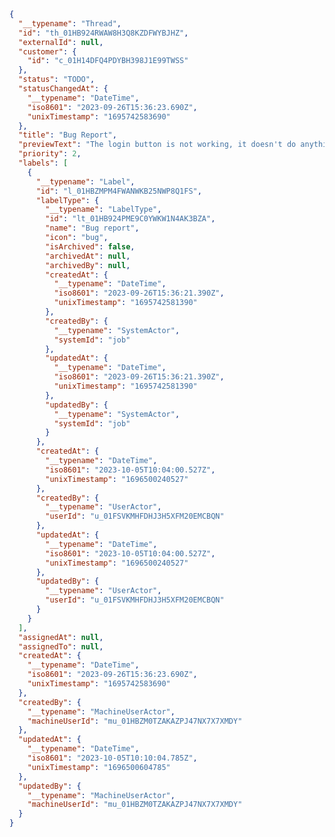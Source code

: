 ```json
{
  "__typename": "Thread",
  "id": "th_01HB924RWAW8H3Q8KZDFWYBJHZ",
  "externalId": null,
  "customer": {
    "id": "c_01H14DFQ4PDYBH398J1E99TWSS"
  },
  "status": "TODO",
  "statusChangedAt": {
    "__typename": "DateTime",
    "iso8601": "2023-09-26T15:36:23.690Z",
    "unixTimestamp": "1695742583690"
  },
  "title": "Bug Report",
  "previewText": "The login button is not working, it doesn't do anything.",
  "priority": 2,
  "labels": [
    {
      "__typename": "Label",
      "id": "l_01HBZMPM4FWANWKB25NWP8Q1FS",
      "labelType": {
        "__typename": "LabelType",
        "id": "lt_01HB924PME9C0YWKW1N4AK3BZA",
        "name": "Bug report",
        "icon": "bug",
        "isArchived": false,
        "archivedAt": null,
        "archivedBy": null,
        "createdAt": {
          "__typename": "DateTime",
          "iso8601": "2023-09-26T15:36:21.390Z",
          "unixTimestamp": "1695742581390"
        },
        "createdBy": {
          "__typename": "SystemActor",
          "systemId": "job"
        },
        "updatedAt": {
          "__typename": "DateTime",
          "iso8601": "2023-09-26T15:36:21.390Z",
          "unixTimestamp": "1695742581390"
        },
        "updatedBy": {
          "__typename": "SystemActor",
          "systemId": "job"
        }
      },
      "createdAt": {
        "__typename": "DateTime",
        "iso8601": "2023-10-05T10:04:00.527Z",
        "unixTimestamp": "1696500240527"
      },
      "createdBy": {
        "__typename": "UserActor",
        "userId": "u_01FSVKMHFDHJ3H5XFM20EMCBQN"
      },
      "updatedAt": {
        "__typename": "DateTime",
        "iso8601": "2023-10-05T10:04:00.527Z",
        "unixTimestamp": "1696500240527"
      },
      "updatedBy": {
        "__typename": "UserActor",
        "userId": "u_01FSVKMHFDHJ3H5XFM20EMCBQN"
      }
    }
  ],
  "assignedAt": null,
  "assignedTo": null,
  "createdAt": {
    "__typename": "DateTime",
    "iso8601": "2023-09-26T15:36:23.690Z",
    "unixTimestamp": "1695742583690"
  },
  "createdBy": {
    "__typename": "MachineUserActor",
    "machineUserId": "mu_01HBZM0TZAKAZPJ47NX7X7XMDY"
  },
  "updatedAt": {
    "__typename": "DateTime",
    "iso8601": "2023-10-05T10:10:04.785Z",
    "unixTimestamp": "1696500604785"
  },
  "updatedBy": {
    "__typename": "MachineUserActor",
    "machineUserId": "mu_01HBZM0TZAKAZPJ47NX7X7XMDY"
  }
}
```
